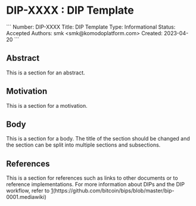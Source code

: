 = DIP-XXXX : DIP Template =

```
Number:  DIP-XXXX
Title:   DIP Template
Type:    Informational
Status:  Accepted
Authors: smk <smk@komodoplatform.com>
Created: 2023-04-20
```

== Abstract ==

This is a section for an abstract.

== Motivation ==

This is a section for a motivation.

== Body ==

This is a section for a body. The title of the section should be changed and the section can be split into multiple sections and subsections.

== References ==

This is a section for references such as links to other documents or to reference implementations. For more information about DIPs and the DIP workflow, refer to [https://github.com/bitcoin/bips/](https://github.com/bitcoin/bips/blob/master/bip-0001.mediawiki)